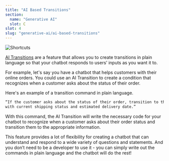 ```yaml
---
title: "AI Based Transitions"
section:
  name: "Generative AI"
  slot: C
slot: 4
slug: "generative-ai/ai-based-transitions"
---
```


![Shortcuts](/generative-ai-transitions-cover.png)

[AI Transitions](../../toolbox/transition-to/#expression) are a feature that allows you to create transitions in plain language so that your chatbot responds to users’ inputs as you want it to.

For example, let's say you have a chatbot that helps customers with their online orders. You could use an AI Transition to create a condition that recognizes when a customer asks about the status of their order.

Here's an example of a transition command in plain language.

```html
“If the customer asks about the status of their order, transition to the node
with current shipping status and estimated delivery date.”
```

With this command, the AI Transition will write the necessary code for your chatbot to recognize when a customer asks about their order status and transition them to the appropriate information.

This feature provides a lot of flexibility for creating a chatbot that can understand and respond to a wide variety of questions and statements. And you don’t need to be a developer to use it - you can simply write out the commands in plain language and the chatbot will do the rest!
